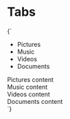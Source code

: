 
<Meta title="Layouts/Tabs" />

# Tabs

<Preview>
  <Story
    name="Tab"
    height="200px"
    parameters={{
      design: figmaConfig('933%3A1')
    }}
  >{`
    <div>
      <div class="tabs">
        <ul>
          <li><a>Pictures</a></li>
          <li class="is-active"><a>Music</a></li>
          <li><a>Videos</a></li>
          <li><a>Documents</a></li>
        </ul>
      </div>
      <div class="tabs-content">
        <div class="tabs-panel"> Pictures content</div>
        <div class="tabs-panel is-active"> Music content</div>
        <div class="tabs-panel"> Videos content</div>
        <div class="tabs-panel"> Documents content</div>
      </div>
    </div>
  `}</Story>
</Preview>
